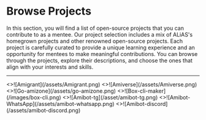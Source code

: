 
# Browse Projects

In this section, you will find a list of open-source projects that you can contribute to as a mentee.
Our project selection includes a mix of ALiAS's homegrown projects and other renowned open-source projects.
Each project is carefully curated to provide a unique learning experience and an opportunity for mentees to make meaningful contributions.
You can browse through the projects, explore their descriptions, and choose the ones that align with your interests and skills.

---

<Cards num={2}>
  <Card image arrow title="Amigrant" href="">
    <>![Amigrant](/assets/Amigrant.png)</>
  </Card>
  <Card image arrow title="Amiverse" href="https://github.com/Maniktherana/AmiVerse">
    <>![Amiverse](/assets/Amiverse.png)</>
  </Card>
  <Card image arrow title="Go-amizone" href="https://github.com/ditsuke/go-amizone">
    <>![Go-amizone](/assets/go-amizone.png)</>
  </Card>
  <Card image arrow title="Box-cli-maker" href="https://github.com/Delta456/box-cli-maker">
    <>![Box-cli-maker](/images/box-cli.png)</>
  </Card>
  <Card image arrow title="Amibot-tg" href="https://github.com/asetalias/amibot-tg">
    <>![Amibot-tg](/asset/amibot-tg.png)</>
  </Card>
  <Card image arrow title="Amibot-WhatsApp" href="https://github.com/asetalias/amibot">
    <>![Amibot-WhatsApp](/assets/amibot-whatsapp.png)</>
  </Card>
  <Card image arrow title="Amibot-discord" href="">
    <>![Amibot-discord](/assets/amibot-discord.png)</>
  </Card>
</Cards>